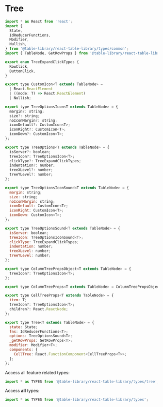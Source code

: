 
<Meta title="Types/Tree" />

# Tree

```javascript
import * as React from 'react';
import {
  State,
  IdReducerFunctions,
  Modifier,
  Nullish,
} from '@table-library/react-table-library/types/common';
import { TableNode, GetRowProps } from '@table-library/react-table-library/types/table';

export enum TreeExpandClickTypes {
  RowClick,
  ButtonClick,
}

export type CustomIcon<T extends TableNode> =
  | React.ReactElement
  | ((node: T) => React.ReactElement)
  | Nullish;

export type TreeOptionsIcon<T extends TableNode> = {
  margin?: string;
  size?: string;
  noIconMargin?: string;
  iconDefault?: CustomIcon<T>;
  iconRight?: CustomIcon<T>;
  iconDown?: CustomIcon<T>;
};

export type TreeOptions<T extends TableNode> = {
  isServer?: boolean;
  treeIcon?: TreeOptionsIcon<T>;
  clickType?: TreeExpandClickTypes;
  indentation?: number;
  treeXLevel?: number;
  treeYLevel?: number;
};

export type TreeOptionsIconSound<T extends TableNode> = {
  margin: string;
  size: string;
  noIconMargin: string;
  iconDefault: CustomIcon<T>;
  iconRight: CustomIcon<T>;
  iconDown: CustomIcon<T>;
};

export type TreeOptionsSound<T extends TableNode> = {
  isServer: boolean;
  treeIcon: TreeOptionsIconSound<T>;
  clickType: TreeExpandClickTypes;
  indentation: number;
  treeXLevel: number;
  treeYLevel: number;
};

export type ColumnTreePropsObject<T extends TableNode> = {
  treeIcon?: TreeOptionsIcon<T>;
};

export type ColumnTreeProps<T extends TableNode> = ColumnTreePropsObject<T> | boolean;

export type CellTreeProps<T extends TableNode> = {
  item: T;
  treeIcon?: TreeOptionsIcon<T>;
  children?: React.ReactNode;
};

export type Tree<T extends TableNode> = {
  state: State;
  fns: IdReducerFunctions<T>;
  options: TreeOptionsSound<T>;
  _getRowProps: GetRowProps<T>;
  modifier: Modifier<T>;
  components: {
    CellTree: React.FunctionComponent<CellTreeProps<T>>;
  };
};
```

Access all feature related types:

```javascript
import * as TYPES from '@table-library/react-table-library/types/tree';
```

Access **all** types:

```javascript
import * as TYPES from '@table-library/react-table-library/types';
```
